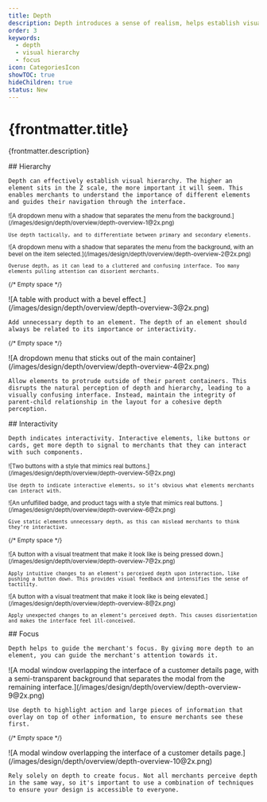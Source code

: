 ```yaml
---
title: Depth
description: Depth introduces a sense of realism, helps establish visual hierarchy, and creates focus.
order: 3
keywords:
  - depth
  - visual hierarchy
  - focus
icon: CategoriesIcon
showTOC: true
hideChildren: true
status: New
---
```


# {frontmatter.title}

<Lede>{frontmatter.description}</Lede>

<Subnav />

<LayoutSection card>
  <Text>
    ## Hierarchy

    Depth can effectively establish visual hierarchy. The higher an element sits in the Z scale, the more important it will seem. This enables merchants to understand the importance of different elements and guides their navigation through the interface.

  </Text>
  <Small variant="do">
    ![A dropdown menu with a shadow that separates the menu from the background.](/images/design/depth/overview/depth-overview-1@2x.png)

    Use depth tactically, and to differentiate between primary and secondary elements.

  </Small>
  <Small variant="dont">
    ![A dropdown menu with a shadow that separates the menu from the background, with an bevel on the item selected.](/images/design/depth/overview/depth-overview-2@2x.png)

    Overuse depth, as it can lead to a cluttered and confusing interface. Too many elements pulling attention can disorient merchants.

  </Small>

<Small>{/* Empty space */}</Small>

  <Large variant="dont">
    ![A table with product with a bevel effect.](/images/design/depth/overview/depth-overview-3@2x.png)

    Add unnecessary depth to an element. The depth of an element should always be related to its importance or interactivity.

  </Large>

<Small>{/* Empty space */}</Small>

  <Large variant="dont">
    ![A dropdown menu that sticks out of the main container](/images/design/depth/overview/depth-overview-4@2x.png)

    Allow elements to protrude outside of their parent containers. This disrupts the natural perception of depth and hierarchy, leading to a visually confusing interface. Instead, maintain the integrity of parent-child relationship in the layout for a cohesive depth perception.

  </Large>
</LayoutSection>

<LayoutSection card>
  <Text>
    ## Interactivity

    Depth indicates interactivity. Interactive elements, like buttons or cards, get more depth to signal to merchants that they can interact with such components.

  </Text>

  <Small variant="do">
    ![Two buttons with a style that mimics real buttons.](/images/design/depth/overview/depth-overview-5@2x.png)

    Use depth to indicate interactive elements, so it’s obvious what elements merchants can interact with.

  </Small>
  <Small variant="dont">
    ![An unfulfilled badge, and product tags with a style that mimics real buttons. ](/images/design/depth/overview/depth-overview-6@2x.png)

    Give static elements unnecessary depth, as this can mislead merchants to think they’re interactive.

  </Small>

<Small>{/* Empty space */}</Small>

  <Small variant="do">
    ![A button with a visual treatment that make it look like is being pressed down.](/images/design/depth/overview/depth-overview-7@2x.png)

    Apply intuitive changes to an element's perceived depth upon interaction, like pushing a button down. This provides visual feedback and intensifies the sense of tactility.

  </Small>
  <Small variant="dont">
    ![A button with a visual treatment that make it look like is being elevated.](/images/design/depth/overview/depth-overview-8@2x.png)

    Apply unexpected changes to an element’s perceived depth. This causes disorientation and makes the interface feel ill-conceived.

  </Small>
</LayoutSection>

<LayoutSection card>
  <Text>
    ## Focus

    Depth helps to guide the merchant's focus. By giving more depth to an element, you can guide the merchant's attention towards it.

  </Text>
  <Large variant="do">
    ![A modal window overlapping the interface of a customer details page, with a semi-transparent background that separates the modal from the remaining interface.](/images/design/depth/overview/depth-overview-9@2x.png)

    Use depth to highlight action and large pieces of information that overlay on top of other information, to ensure merchants see these first.

  </Large>

<Small>{/* Empty space */}</Small>

  <Large variant="dont">
    ![A modal window overlapping the interface of a customer details page.](/images/design/depth/overview/depth-overview-10@2x.png)

    Rely solely on depth to create focus. Not all merchants perceive depth in the same way, so it's important to use a combination of techniques to ensure your design is accessible to everyone.

  </Large>
</LayoutSection>
